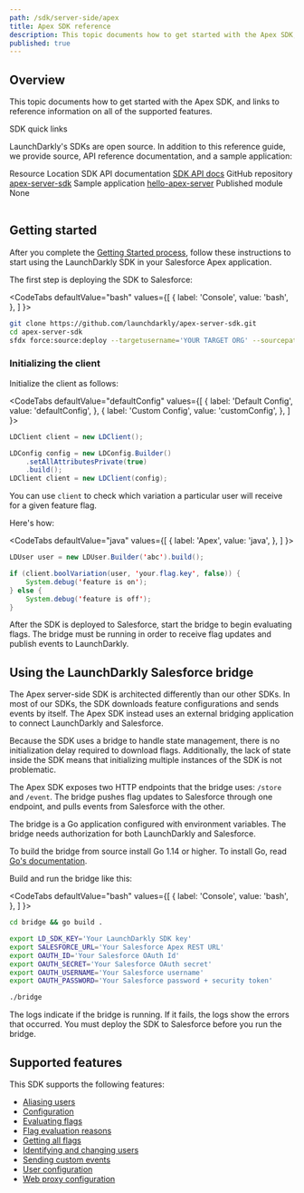 ```yaml
---
path: /sdk/server-side/apex
title: Apex SDK reference
description: This topic documents how to get started with the Apex SDK, and links to reference information on all of the supported features.
published: true
---
```


## Overview

This topic documents how to get started with the Apex SDK, and links to reference information on all of the supported features.

<Callout intent="primary">
<CalloutTitle>SDK quick links</CalloutTitle>
<CalloutDescription>

LaunchDarkly's SDKs are open source. In addition to this reference guide, we provide source, API reference documentation, and a sample application:

<Table>
  <TableHeader>
    <TableHeadCell>Resource</TableHeadCell>
    <TableHeadCell>Location</TableHeadCell>
  </TableHeader>
  <TableBody>
    <TableRow>
      <TableCell>SDK API documentation</TableCell>
      <TableCell><a href="https://github.com/launchdarkly/apex-server-sdk/blob/master/doc.md">SDK API docs</a></TableCell>
    </TableRow>
    <TableRow>
      <TableCell>GitHub repository</TableCell>
      <TableCell><a href="https://github.com/launchdarkly/apex-server-sdk">apex-server-sdk</a></TableCell>
    </TableRow>
    <TableRow>
      <TableCell>Sample application</TableCell>
      <TableCell><a href="https://github.com/launchdarkly/hello-apex-server">hello-apex-server</a></TableCell>
    </TableRow>
    <TableRow>
      <TableCell>Published module</TableCell>
      <TableCell>None</TableCell>
    </TableRow>
  </TableBody>
</Table>

</CalloutDescription>
</Callout>

## Getting started

After you complete the [Getting Started process](/home/getting-started), follow these instructions to start using the LaunchDarkly SDK in your Salesforce Apex application.

The first step is deploying the SDK to Salesforce:

<CodeTabs
  defaultValue="bash"
  values={[
    { label: 'Console', value: 'bash', },
  ]
}>
<CodeTabItem value="bash">

```bash
git clone https://github.com/launchdarkly/apex-server-sdk.git
cd apex-server-sdk
sfdx force:source:deploy --targetusername='YOUR TARGET ORG' --sourcepath='force-app'
```

</CodeTabItem>
</CodeTabs>

### Initializing the client

Initialize the client as follows:

<CodeTabs
  defaultValue="defaultConfig"
  values={[
    { label: 'Default Config', value: 'defaultConfig', },
    { label: 'Custom Config', value: 'customConfig', },
  ]
}>
<CodeTabItem value="defaultConfig">

```java
LDClient client = new LDClient();
```

</CodeTabItem>
<CodeTabItem value="customConfig">

```java
LDConfig config = new LDConfig.Builder()
    .setAllAttributesPrivate(true)
    .build();
LDClient client = new LDClient(config);
```

</CodeTabItem>
</CodeTabs>

You can use `client` to check which variation a particular user will receive for a given feature flag.

Here's how:

<CodeTabs
  defaultValue="java"
  values={[
    { label: 'Apex', value: 'java', },
  ]
}>
<CodeTabItem value="java">

```java
LDUser user = new LDUser.Builder('abc').build();

if (client.boolVariation(user, 'your.flag.key', false)) {
    System.debug('feature is on');
} else {
    System.debug('feature is off');
}
```

</CodeTabItem>
</CodeTabs>

After the SDK is deployed to Salesforce, start the bridge to begin evaluating flags. The bridge must be running in order to receive flag updates and publish events to LaunchDarkly.

## Using the LaunchDarkly Salesforce bridge

The Apex server-side SDK is architected differently than our other SDKs. In most of our SDKs, the SDK downloads feature configurations and sends events by itself. The Apex SDK instead uses an external bridging application to connect LaunchDarkly and Salesforce.

Because the SDK uses a bridge to handle state management, there is no initialization delay required to download flags. Additionally, the lack of state inside the SDK means that initializing multiple instances of the SDK is not problematic.

The Apex SDK exposes two HTTP endpoints that the bridge uses: `/store` and `/event`. The bridge pushes flag updates to Salesforce through one endpoint, and pulls events from Salesforce with the other.

The bridge is a Go application configured with environment variables. The bridge needs authorization for both LaunchDarkly and Salesforce.

To build the bridge from source install Go 1.14 or higher. To install Go, read [Go's documentation](https://golang.org/doc/install).

Build and run the bridge like this:

<CodeTabs
  defaultValue="bash"
  values={[
    { label: 'Console', value: 'bash', },
  ]
}>
<CodeTabItem value="bash">

```bash
cd bridge && go build .

export LD_SDK_KEY='Your LaunchDarkly SDK key'
export SALESFORCE_URL='Your Salesforce Apex REST URL'
export OAUTH_ID='Your Salesforce OAuth Id'
export OAUTH_SECRET='Your Salesforce OAuth secret'
export OAUTH_USERNAME='Your Salesforce username'
export OAUTH_PASSWORD='Your Salesforce password + security token'

./bridge
```

</CodeTabItem>
</CodeTabs>

The logs indicate if the bridge is running. If it fails, the logs show the errors that occurred. You must deploy the SDK to Salesforce before you run the bridge.

## Supported features

This SDK supports the following features:

* [Aliasing users](/sdk/features/aliasing-users#apex)
* [Configuration](/sdk/features/config#apex)
* [Evaluating flags](/sdk/features/evaluating#apex)
* [Flag evaluation reasons](/sdk/features/evaluation-reasons#apex)
* [Getting all flags](/sdk/features/all-flags#apex)
* [Identifying and changing users](/sdk/features/identify#apex)
* [Sending custom events](/sdk/features/events#apex)
* [User configuration](/sdk/features/user-config#apex)
* [Web proxy configuration](/sdk/features/web-proxy#apex)
